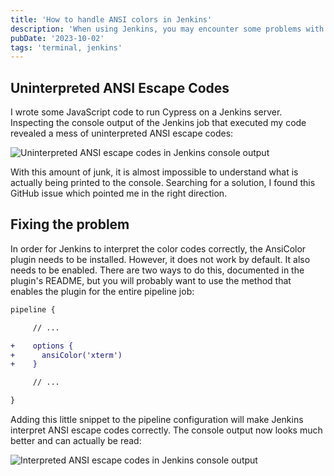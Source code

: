 ```yaml
---
title: 'How to handle ANSI colors in Jenkins'
description: 'When using Jenkins, you may encounter some problems with ANSI colors. Uninterpreted escape codes clutter the console output. Today I learned how to fix it.'
pubDate: '2023-10-02'
tags: 'terminal, jenkins'
---
```



## Uninterpreted ANSI Escape Codes

I wrote some JavaScript code to run Cypress on a Jenkins server. Inspecting the console output of the Jenkins job that executed my code revealed a mess of uninterpreted ANSI escape codes:

<Image
  src="/images/learned/handle-ansi-colors-in-jenkins/uninterpreted-ansi-colors.png"
  alt="Uninterpreted ANSI escape codes in Jenkins console output"
  width={800}
/>

With this amount of junk, it is almost impossible to understand what is actually being printed to the console. Searching for a solution, I found <ExternalLink href="https://github.com/jenkinsci/ansicolor-plugin/issues/193">this GitHub issue</ExternalLink> which pointed me in the right direction.

## Fixing the problem

In order for Jenkins to interpret the color codes correctly, the <ExternalLink href="https://plugins.jenkins.io/ansicolor/">AnsiColor plugin</ExternalLink> needs to be installed. However, it does not work by default. It also needs to be enabled. There are two ways to do this, documented in the plugin's README, but you will probably want to use the method that enables the plugin for the entire pipeline job:

```diff
pipeline {

     // ...

+    options {
+      ansiColor('xterm')
+    }

     // ...

}
```

Adding this little snippet to the pipeline configuration will make Jenkins interpret ANSI escape codes correctly. The console output now looks much better and can actually be read:

<Image
  src="/images/learned/handle-ansi-colors-in-jenkins/interpreted-ansi-colors.png"
  alt="Interpreted ANSI escape codes in Jenkins console output"
  width={800}
/>
